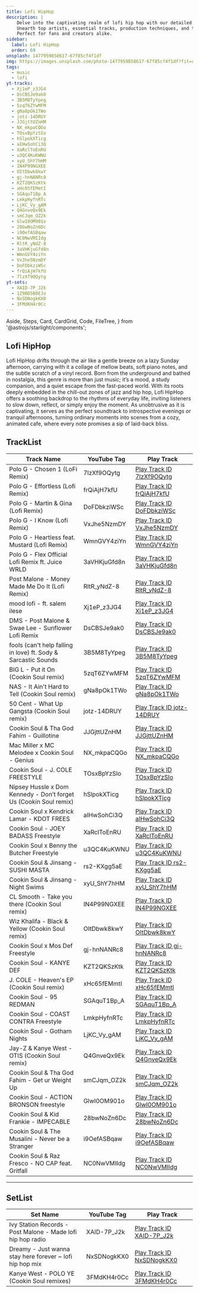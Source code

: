 ```yaml
---
title: Lofi HipHop
description: |
    Delve into the captivating realm of lofi hip hop with our detailed guide.
    Unearth top artists, essential tracks, production techniques, and the intriguing history behind the genre's mellow beats.
    Perfect for fans and creators alike.
sidebar:
  label: Lofi HipHop
  order: 69
unsplash: 1477959858617-67f85cf4f1df
img: https://images.unsplash.com/photo-1477959858617-67f85cf4f1df?fit=crop&w=1400&h=700&q=75
tags:
  - music
  - lofi
yt-tracks:
  - Xj1eP_z3JG4
  - DsCBSJe9ak0
  - 3B5M8TyYpeg
  - 5zqT6ZYwMFM
  - gNa8pOk1TWo
  - jotz-14DRUY
  - JJGjttUZnHM
  - NX_mkpaCQGo
  - TOsxBpYzSIo
  - hSlpokXTicg
  - aIHwSohCi3Q
  - XaRclToEnRU
  - u3QC4KuKWNU
  - xyU_ShY7hHM
  - IN4P99NGXEE
  - OItDbwk8kwY
  - gj-hnNANRc8
  - KZT2QKSzKtk
  - xHc65fEMmtI
  - SGAquT1Bp_A
  - LmkpHyfnRTc
  - LjKC_Vy_gAM
  - Q4GnveQx9Ek
  - smCJqm_OZ2k
  - GlwI0OM901o
  - 28bwNoZn6Dc
  - i9OefASBqaw
  - NC0NwVMIIdg
  - RltR_yNdZ-8
  - 3aVHKjuGfd8n
  - WmnGVY4ziYn
  - VxJhe5NzmDY
  - DoFDbkziWSc
  - frQiAjH7kfU
  - 7lzXf9OQytg
yt-sets:
  - XAID-7P_J2k
  - 1Z9BD5B0EJo
  - NxSDNogkKX0
  - 3FMdKH4r0Cc
---
```


  Aside,
  Steps,
  Card,
  CardGrid,
  Code,
  FileTree,
} from '@astrojs/starlight/components';


## Lofi HipHop

Lofi HipHop drifts through the air like a gentle breeze on a lazy Sunday afternoon, carrying with it a collage of mellow beats, soft piano notes, and the subtle scratch of a vinyl record.
Born from the underground and bathed in nostalgia, this genre is more than just music; it’s a mood, a study companion, and a quiet escape from the fast-paced world.
With its roots deeply embedded in the chill-out zones of jazz and hip hop, Lofi HipHop offers a soothing backdrop to the rhythms of everyday life, inviting listeners to slow down, reflect, or simply enjoy the moment.
As unobtrusive as it is captivating, it serves as the perfect soundtrack to introspective evenings or tranquil afternoons, turning ordinary moments into scenes from a cozy, animated cafe, where every note promises a sip of laid-back bliss.

<Adsense />

## TrackList

| Track Name                                                        | YouTube Tag | Play Track                                                          |
| ----------------------------------------------------------------- | ----------- | ------------------------------------------------------------------- |
| Polo G - Chosen 1 (LoFi Remix) | 7lzXf9OQytg | [Play Track ID 7lzXf9OQytg](https://kbve.com/music/?yt=7lzXf9OQytg) |
| Polo G - Effortless (Lofi Remix) | frQiAjH7kfU | [Play Track ID frQiAjH7kfU](https://kbve.com/music/?yt=frQiAjH7kfU) |
| Polo G - Martin & Gina (Lofi Remix) | DoFDbkziWSc | [Play Track ID DoFDbkziWSc](https://kbve.com/music/?yt=DoFDbkziWSc) |
| Polo G - I Know (Lofi Remix) | VxJhe5NzmDY | [Play Track ID VxJhe5NzmDY](https://kbve.com/music/?yt=VxJhe5NzmDY) |
| Polo G - Heartless feat. Mustard (Lofi Remix) | WmnGVY4ziYn | [Play Track ID WmnGVY4ziYn](https://kbve.com/music/?yt=WmnGVY4ziYn) |
| Polo G - Flex Official Lofi Remix ft. Juice WRLD | 3aVHKjuGfd8n | [Play Track ID 3aVHKjuGfd8n](https://kbve.com/music/?yt=3aVHKjuGfd8n) |
| Post Malone - Money Made Me Do It (Lofi Remix) | RltR_yNdZ-8 | [Play Track ID RltR_yNdZ-8](https://kbve.com/music/?yt=RltR_yNdZ-8) |
| mood lofi - ft. salem ilese                                       | Xj1eP_z3JG4 | [Play Track ID Xj1eP_z3JG4](https://kbve.com/music/?yt=Xj1eP_z3JG4) |
| DMS - Post Malone & Swae Lee - Sunflower Lofi Remix               | DsCBSJe9ak0 | [Play Track ID DsCBSJe9ak0](https://kbve.com/music/?yt=DsCBSJe9ak0) |
| fools (can't help falling in love) ft. Sody & Sarcastic Sounds    | 3B5M8TyYpeg | [Play Track ID 3B5M8TyYpeg](https://kbve.com/music/?yt=3B5M8TyYpeg) |
| BIG L - Put it On (Cookin Soul remix)                             | 5zqT6ZYwMFM | [Play Track ID 5zqT6ZYwMFM](https://kbve.com/music/?yt=5zqT6ZYwMFM) |
| NAS - It Ain't Hard to Tell (Cookin Soul remix)                   | gNa8pOk1TWo | [Play Track ID gNa8pOk1TWo](https://kbve.com/music/?yt=gNa8pOk1TWo) |
| 50 Cent - What Up Gangsta (Cookin Soul remix)                     | jotz-14DRUY | [Play Track ID jotz-14DRUY](https://kbve.com/music/?yt=jotz-14DRUY) |
| Cookin Soul & Tha God Fahim - Guillotine                          | JJGjttUZnHM | [Play Track ID JJGjttUZnHM](https://kbve.com/music/?yt=JJGjttUZnHM) |
| Mac Miller x MC Melodee x Cookin Soul - Genius                    | NX_mkpaCQGo | [Play Track ID NX_mkpaCQGo](https://kbve.com/music/?yt=NX_mkpaCQGo) |
| Cookin Soul - J. COLE FREESTYLE                                   | TOsxBpYzSIo | [Play Track ID TOsxBpYzSIo](https://kbve.com/music/?yt=TOsxBpYzSIo) |
| Nipsey Hussle x Dom Kennedy - Don’t forget Us (Cookin Soul remix) | hSlpokXTicg | [Play Track ID hSlpokXTicg](https://kbve.com/music/?yt=hSlpokXTicg) |
| Cookin Soul x Kendrick Lamar - KDOT FREES                         | aIHwSohCi3Q | [Play Track ID aIHwSohCi3Q](https://kbve.com/music/?yt=aIHwSohCi3Q) |
| Cookin Soul - JOEY BADASS Freestyle                               | XaRclToEnRU | [Play Track ID XaRclToEnRU](https://kbve.com/music/?yt=XaRclToEnRU) |
| Cookin Soul x Benny the Butcher Freestyle                         | u3QC4KuKWNU | [Play Track ID u3QC4KuKWNU](https://kbve.com/music/?yt=u3QC4KuKWNU) |
| Cookin Soul & Jinsang - SUSHI MASTA                               | rs2-KXgg5aE | [Play Track ID rs2-KXgg5aE](https://kbve.com/music/?yt=rs2-KXgg5aE) |
| Cookin Soul & Jinsang - Night Swims                               | xyU_ShY7hHM | [Play Track ID xyU_ShY7hHM](https://kbve.com/music/?yt=xyU_ShY7hHM) |
| CL Smooth - Take you there (Cookin Soul remix)                    | IN4P99NGXEE | [Play Track ID IN4P99NGXEE](https://kbve.com/music/?yt=IN4P99NGXEE) |
| Wiz Khalifa - Black & Yellow (Cookin Soul remix)                  | OItDbwk8kwY | [Play Track ID OItDbwk8kwY](https://kbve.com/music/?yt=OItDbwk8kwY) |
| Cookin Soul x Mos Def Freestyle                                   | gj-hnNANRc8 | [Play Track ID gj-hnNANRc8](https://kbve.com/music/?yt=gj-hnNANRc8) |
| Cookin Soul - KANYE DEF                                           | KZT2QKSzKtk | [Play Track ID KZT2QKSzKtk](https://kbve.com/music/?yt=KZT2QKSzKtk) |
| J. COLE - Heaven's EP (Cookin Soul remix)                         | xHc65fEMmtI | [Play Track ID xHc65fEMmtI](https://kbve.com/music/?yt=xHc65fEMmtI) |
| Cookin Soul - 95 REDMAN                                           | SGAquT1Bp_A | [Play Track ID SGAquT1Bp_A](https://kbve.com/music/?yt=SGAquT1Bp_A) |
| Cookin Soul - COAST CONTRA Freestyle                              | LmkpHyfnRTc | [Play Track ID LmkpHyfnRTc](https://kbve.com/music/?yt=LmkpHyfnRTc) |
| Cookin Soul - Gotham Nights                                       | LjKC_Vy_gAM | [Play Track ID LjKC_Vy_gAM](https://kbve.com/music/?yt=LjKC_Vy_gAM) |
| Jay-Z & Kanye West - OTIS (Cookin Soul remix)                     | Q4GnveQx9Ek | [Play Track ID Q4GnveQx9Ek](https://kbve.com/music/?yt=Q4GnveQx9Ek) |
| Cookin Soul & Tha God Fahim - Get ur Weight Up                    | smCJqm_OZ2k | [Play Track ID smCJqm_OZ2k](https://kbve.com/music/?yt=smCJqm_OZ2k) |
| Cookin Soul - ACTION BRONSON freestyle                            | GlwI0OM901o | [Play Track ID GlwI0OM901o](https://kbve.com/music/?yt=GlwI0OM901o) |
| Cookin Soul & Kid Frankie - IMPECABLE                             | 28bwNoZn6Dc | [Play Track ID 28bwNoZn6Dc](https://kbve.com/music/?yt=28bwNoZn6Dc) |
| Cookin Soul & The Musalini - Never be a Stranger                  | i9OefASBqaw | [Play Track ID i9OefASBqaw](https://kbve.com/music/?yt=i9OefASBqaw) |
| Cookin Soul & Raz Fresco - NO CAP feat. Gritfall                  | NC0NwVMIIdg | [Play Track ID NC0NwVMIIdg](https://kbve.com/music/?yt=NC0NwVMIIdg) |

---

## SetList

| Set Name                                                    | YouTube Tag | Play Track                                                          |
| ----------------------------------------------------------- | ----------- | ------------------------------------------------------------------- |
| Ivy Station Records - Post Malone - Made lofi hip hop radio | XAID-7P_J2k | [Play Track ID XAID-7P_J2k](https://kbve.com/music/?yt=XAID-7P_J2k) |
| Dreamy - Just wanna stay here forever ~ lofi hip hop mix    | NxSDNogkKX0 | [Play Track ID NxSDNogkKX0](https://kbve.com/music/?yt=NxSDNogkKX0) |
| Kanye West - POLO YE (Cookin Soul remixes)                  | 3FMdKH4r0Cc | [Play Track ID 3FMdKH4r0Cc](https://kbve.com/music/?yt=3FMdKH4r0Cc) |


<Adsense />

<Giscus />
